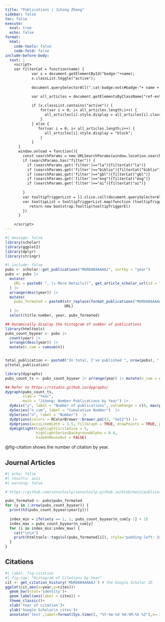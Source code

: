 ```yaml
---
title: "Publications | Jihong Zhang"
sidebar: false
toc: false
execute: 
  eval: true
  echo: false
format: 
  html:
    code-tools: false
    code-fold: false
include-before-body:
  text: |
    <script>
    var filterCat = function(name) {
            var x = document.getElementById("badge-"+name);
            x.classList.toggle("active");
          
            document.querySelectorAll(".cat-badge:not(#badge-"+ name + ")").forEach(e=>(e.classList.remove("active")))

            var all_articles = document.getElementsByClassName("ref-entry");
          
            if (x.classList.contains("active")) {
                for(var i = 0; i< all_articles.length;i++) {
                  all_articles[i].style.display = all_articles[i].classList.contains("is-"+name) ? "block":"none";
                }
            } else {
               for(var i = 0; i< all_articles.length;i++) {
                  all_articles[i].style.display = "block";
                } 
            }
      }
      window.onload = function(){
        const searchParams = new URLSearchParams(window.location.search);
        if (searchParams.has("filter")) {
          if (searchParams.get('filter')=="la"){filterCat("la")}
          if (searchParams.get('filter')=="biblio"){filterCat("biblio")}
          if (searchParams.get('filter')=="gbl"){filterCat("gbl")}
          if (searchParams.get('filter')=="eng"){filterCat("eng")}
          if (searchParams.get('filter')=="ai"){filterCat("ai")}
  
        }
        var tooltipTriggerList = [].slice.call(document.querySelectorAll('[data-bs-toggle="tooltip"]'))
        var tooltipList = tooltipTriggerList.map(function (tooltipTriggerEl) {
           return new bootstrap.Tooltip(tooltipTriggerEl)
        })
      }

    </script>    
---
```


```r
#| message: false
library(scholar)
library(ggplot2)
library(dplyr)
library(stringr)
```

```r
#| include: false
pubs <- scholar::get_publications("MbRDAB4AAAAJ", sortby = "year") 
pubs <- pubs |> 
  mutate(
    URL = paste0( ", [✦ More Details](", get_article_scholar_url(id = "MbRDAB4AAAAJ", pubid = pubid), ")")
  ) |> 
  arrange(desc(year)) |> 
  mutate(
    pubs_formated = paste0(str_replace(format_publications("MbRDAB4AAAAJ"), "Zhang, J.", "**Zhang, J.**"), 
                           URL)
  ) |> 
  select(title:number, year, pubs_formated)

```

```r
## Dynamically display the histogram of number of publications
library(htmltools)
pubs_count_byyear <- pubs |> 
  count(year) |> 
  arrange(desc(year)) |> 
  mutate(n_cum = cumsum(n))


total_publication <- paste0("In total, I've published ", nrow(pubs), " papers. ")
p(total_publication)
```

```r
library(dygraphs)
pubs_count_ts <- pubs_count_byyear |> arrange(year) |> mutate(n_cum = cumsum(n))

## Refer to https://rstudio.github.io/dygraphs/
dygraph(pubs_count_ts, 
        xlab = "Year",
        main = "Jihong: Number Publications by Year") |>
  dyAxis("y", label = "Number of publications", valueRange = c(0, max(pubs_count_ts$n_cum) + 5)) |> 
  dySeries("n_cum", label = "Cumulative Number")  |> 
  dySeries("n", label = "Number")  |> 
  dyOptions(colors = RColorBrewer::brewer.pal(3, "Set2")) |> 
  dyOptions(axisLineWidth = 1.5, fillGraph = TRUE, drawPoints = TRUE, pointSize = 3) |> 
  dyHighlight(highlightCircleSize = 5, 
              highlightSeriesBackgroundAlpha = 0.4,
              hideOnMouseOut = FALSE)
```

@fig-citation shows the number of citation by year.

## Journal Articles

::: nice-paragraph
```r
#| echo: false
#| results: asis
#| warning: false

# https://github.com/sonsoleslp/sonsoleslp.github.io/blob/main/publications.qmd

pubs_formated <- pubs$pubs_formated
for (y in 1:nrow(pubs_count_byyear)) {
  print(h3(pubs_count_byyear$year[y]))
  
  index_min = ifelse(y == 1, 1, pubs_count_byyear$n_cum[y-1] + 1)
  index_max = pubs_count_byyear$n_cum[y]
  for (i in index_min:index_max) {
    cat("\n\n")
    print(htmltools::tags$ul(pubs_formated[i]), style="padding-left: 3rem")
  }
}
```
:::

## Citations

```r
#| label: fig-citation
#| fig-cap: "Histogram of Citations by Year"
cit <- get_citation_history('MbRDAB4AAAAJ') # the Google Scholar ID
ggplot(cit,aes(x=year,y=cites))+
  geom_bar(stat='identity')+
  geom_label(aes(label = cites)) +
  theme_classic()+
  xlab('Year of citation')+
  ylab('Google Scholar\n cites')+
  annotate('text',label=format(Sys.time(), "%Y-%m-%d %H:%M:%S %Z"),x=-Inf,y=Inf,vjust=1.5,hjust=-0.05,size=3,colour='gray')
```
